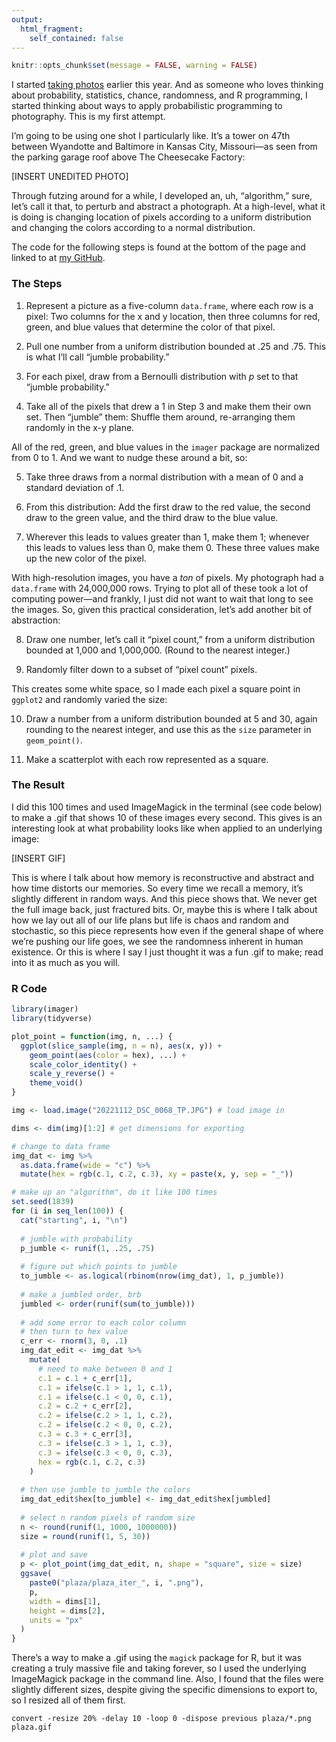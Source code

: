 ```yaml
---
output:
  html_fragment:
    self_contained: false
---
```


```r
knitr::opts_chunk$set(message = FALSE, warning = FALSE)
```

I started [taking photos](https://twitter.com/markhw_/status/1531060810088316928?s=20&t=KfqLpeBOKKsEp0Cg-PEfKQ) earlier this year. And as someone who loves thinking about probability, statistics, chance, randomness, and R programming, I started thinking about ways to apply probabilistic programming to photography. This is my first attempt.  

I'm going to be using one shot I particularly like. It's a tower on 47th between Wyandotte and Baltimore in Kansas City, Missouri—as seen from the parking garage roof above The Cheesecake Factory:  

[INSERT UNEDITED PHOTO]

Through futzing around for a while, I developed an, uh, "algorithm," sure, let's call it that, to perturb and abstract a photograph. At a high-level, what it is doing is changing location of pixels according to a uniform distribution and changing the colors according to a normal distribution.  

The code for the following steps is found at the bottom of the page and linked to at [my GitHub](https://github.com/markhwhiteii/blog/tree/master/prob_photo).  


### The Steps

1. Represent a picture as a five-column `data.frame`, where each row is a pixel: Two columns for the x and y location, then three columns for red, green, and blue values that determine the color of that pixel.  


2. Pull one number from a uniform distribution bounded at .25 and .75. This is what I'll call "jumble probability."  


3. For each pixel, draw from a Bernoulli distribution with *p* set to that "jumble probability."  


4. Take all of the pixels that drew a 1 in Step 3 and make them their own set. Then "jumble" them: Shuffle them around, re-arranging them randomly in the x-y plane.  


All of the red, green, and blue values in the `imager` package are normalized from 0 to 1. And we want to nudge these around a bit, so:  


5. Take three draws from a normal distribution with a mean of 0 and a standard deviation of .1.  


6. From this distribution: Add the first draw to the red value, the second draw to the green value, and the third draw to the blue value.  

7. Wherever this leads to values greater than 1, make them 1; whenever this leads to values less than 0, make them 0. These three values make up the new color of the pixel.  


With high-resolution images, you have a *ton* of pixels. My photograph had a `data.frame` with 24,000,000 rows. Trying to plot all of these took a lot of computing power—and frankly, I just did not want to wait that long to see the images. So, given this practical consideration, let's add another bit of abstraction:  


8. Draw one number, let's call it "pixel count," from a uniform distribution bounded at 1,000 and 1,000,000. (Round to the nearest integer.)  


9. Randomly filter down to a subset of "pixel count" pixels.  


This creates some white space, so I made each pixel a square point in `ggplot2` and randomly varied the size:  


10. Draw a number from a uniform distribution bounded at 5 and 30, again rounding to the nearest integer, and use this as the `size` parameter in `geom_point()`.  


11. Make a scatterplot with each row represented as a square.  


### The Result

I did this 100 times and used ImageMagick in the terminal (see code below) to make a .gif that shows 10 of these images every second. This gives is an interesting look at what probability looks like when applied to an underlying image:  


[INSERT GIF]


This is where I talk about how memory is reconstructive and abstract and how time distorts our memories. So every time we recall a memory, it's slightly different in random ways. And this piece shows that. We never get the full image back, just fractured bits. Or, maybe this is where I talk about how we lay out all of our life plans but life is chaos and random and stochastic, so this piece represents how even if the general shape of where we're pushing our life goes, we see the randomness inherent in human existence. Or this is where I say I just thought it was a fun .gif to make; read into it as much as you will.  


### R Code

```r
library(imager)
library(tidyverse)

plot_point = function(img, n, ...) {
  ggplot(slice_sample(img, n = n), aes(x, y)) + 
    geom_point(aes(color = hex), ...) +
    scale_color_identity() +
    scale_y_reverse() +
    theme_void()
}

img <- load.image("20221112_DSC_0068_TP.JPG") # load image in

dims <- dim(img)[1:2] # get dimensions for exporting

# change to data frame
img_dat <- img %>% 
  as.data.frame(wide = "c") %>% 
  mutate(hex = rgb(c.1, c.2, c.3), xy = paste(x, y, sep = "_"))

# make up an "algorithm", do it like 100 times
set.seed(1839)
for (i in seq_len(100)) {
  cat("starting", i, "\n")
  
  # jumble with probability
  p_jumble <- runif(1, .25, .75)
  
  # figure out which points to jumble
  to_jumble <- as.logical(rbinom(nrow(img_dat), 1, p_jumble))
  
  # make a jumbled order, brb
  jumbled <- order(runif(sum(to_jumble)))
  
  # add some error to each color column
  # then turn to hex value
  c_err <- rnorm(3, 0, .1)
  img_dat_edit <- img_dat %>% 
    mutate(
      # need to make between 0 and 1
      c.1 = c.1 + c_err[1], 
      c.1 = ifelse(c.1 > 1, 1, c.1),
      c.1 = ifelse(c.1 < 0, 0, c.1),
      c.2 = c.2 + c_err[2], 
      c.2 = ifelse(c.2 > 1, 1, c.2),
      c.2 = ifelse(c.2 < 0, 0, c.2),
      c.3 = c.3 + c_err[3],
      c.3 = ifelse(c.3 > 1, 1, c.3),
      c.3 = ifelse(c.3 < 0, 0, c.3),
      hex = rgb(c.1, c.2, c.3)
    )
  
  # then use jumble to jumble the colors
  img_dat_edit$hex[to_jumble] <- img_dat_edit$hex[jumbled]
  
  # select n random pixels of random size
  n <- round(runif(1, 1000, 1000000))
  size = round(runif(1, 5, 30))
  
  # plot and save
  p <- plot_point(img_dat_edit, n, shape = "square", size = size)
  ggsave(
    paste0("plaza/plaza_iter_", i, ".png"),
    p,
    width = dims[1], 
    height = dims[2], 
    units = "px"
  )
}
```

There's a way to make a .gif using the `magick` package for R, but it was creating a truly massive file and taking forever, so I used the underlying ImageMagick package in the command line. Also, I found that the files were slightly different sizes, despite giving the specific dimensions to export to, so I resized all of them first.  

```
convert -resize 20% -delay 10 -loop 0 -dispose previous plaza/*.png plaza.gif
```
